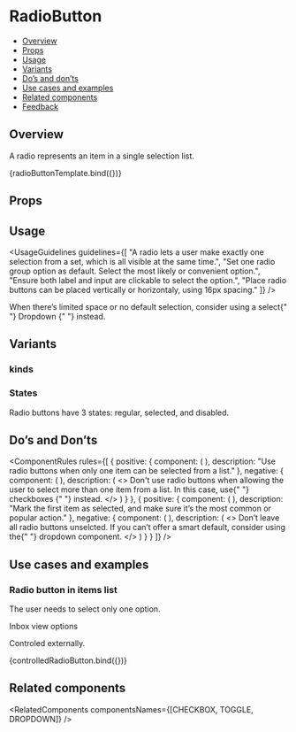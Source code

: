 
<Meta title="Inputs/Radio Button" component={RadioButton} />

<!--- Component template -->


<!--- Component documentation -->

# RadioButton

- [Overview](#overview)
- [Props](#props)
- [Usage](#usage)
- [Variants](#variants)
- [Do’s and don’ts](#dos-and-donts)
- [Use cases and examples](#use-cases-and-examples)
- [Related components](#related-components)
- [Feedback](#feedback)

## Overview

A radio represents an item in a single selection list.

<Canvas>
  <Story name="Overview" args={{ text: "Selection" }}>
    {radioButtonTemplate.bind({})}
  </Story>
</Canvas>

## Props

<ArgsTable of={RadioButton} />

## Usage

<UsageGuidelines
  guidelines={[
    "A radio lets a user make exactly one selection from a set, which is all visible at the same time.",
    "Set one radio group option as default. Select the most likely or convenient option.",
    "Ensure both label and input are clickable to select the option.",
    "Place radio buttons  can be placed vertically or horizontaly, using 16px spacing."
  ]}
/>

<Tip>
  When there’s limited space or no default selection, consider using a select{" "}
  <Link href="/?path=/docs/inputs-dropdown--overview" size={Link.sizes.SMALL} withoutSpacing>
    Dropdown
  </Link>{" "}
  instead.
</Tip>

## Variants

### kinds

<Canvas>
  <Story name="Kinds">
    <RadioButton kind="primary" text="primary" />
    <RadioButton kind="secondary" text="secondary" />
  </Story>
</Canvas>

### States

Radio buttons have 3 states: regular, selected, and disabled.

<Canvas>
  <Story name="States">
    <RadioButton text="Regular" />
    <RadioButton text="Selected" checked />
    <RadioButton text="Disabled" disabled disabledReason="Disabled reason" />
    <RadioButton text="Disabled" checked disabled />
  </Story>
</Canvas>

## Do’s and Don’ts

<ComponentRules
  rules={[
    {
      positive: {
        component: (
          <DialogContentContainer className="l3-style-radio-buttons_wrapper">
            <RadioButton text="Item 1" name="radio-buttons-group-1" />
            <RadioButton text="Item 2" name="radio-buttons-group-1" defaultChecked />
          </DialogContentContainer>
        ),
        description: "Use radio buttons when only one item can be selected from a list."
      },
      negative: {
        component: (
          <DialogContentContainer className="l3-style-radio-buttons_wrapper">
            <RadioButton text="Item 1" checked />
            <RadioButton text="Item 2" checked />
          </DialogContentContainer>
        ),
        description: (
          <>
            Don't use radio buttons when allowing the user to select more than one item from a list. In this case, use{" "}
            <Link href="/?path=/docs/inputs-checkbox--overview" withoutSpacing>
              checkboxes
            </Link>{" "}
            instead.
          </>
        )
      }
    },
    {
      positive: {
        component: (
          <DialogContentContainer className="l3-style-radio-buttons_wrapper">
            <RadioButton text="Item 1" name="radio-buttons-group-2" defaultChecked />
            <RadioButton text="Item 2" name="radio-buttons-group-2" />
            <RadioButton text="Item 3" name="radio-buttons-group-2" />
          </DialogContentContainer>
        ),
        description: "Mark the first item as selected, and make sure it’s the most common or popular action."
      },
      negative: {
        component: (
          <DialogContentContainer className="l3-style-radio-buttons_wrapper">
            <RadioButton text="Item 1" name="radio-buttons-group-3" />
            <RadioButton text="Item 2" name="radio-buttons-group-3" />
            <RadioButton text="Item 3" name="radio-buttons-group-3" />
          </DialogContentContainer>
        ),
        description: (
          <>
            Don’t leave all radio buttons unselcted. If you can’t offer a smart default, consider using the{" "}
            <Link href="/?path=/docs/inputs-dropdown--overview" withoutSpacing>
              dropdown component.
            </Link>
          </>
        )
      }
    }
  ]}
/>

## Use cases and examples

### Radio button in items list

The user needs to select only one option.

<Canvas>
  <Story name="Radio button in items list" play={clickRadioButton}>
    <div className="l3-style-radio-buttons_wrapper-column">
      <div>Inbox view options</div>
      <RadioButton text="Inbox updates" name="radio-buttons-group-4" defaultChecked />
      <RadioButton text="I was mentioned" name="radio-buttons-group-4" />
      <RadioButton text="All updates" name="radio-buttons-group-4" />
    </div>
  </Story>
</Canvas>

Controled externally.

<Canvas>
  <Story name="Controlled Radio buttons" play={controlRadioButton}>
    {controlledRadioButton.bind({})}
  </Story>
</Canvas>

## Related components

<RelatedComponents componentsNames={[CHECKBOX, TOGGLE, DROPDOWN]} />

